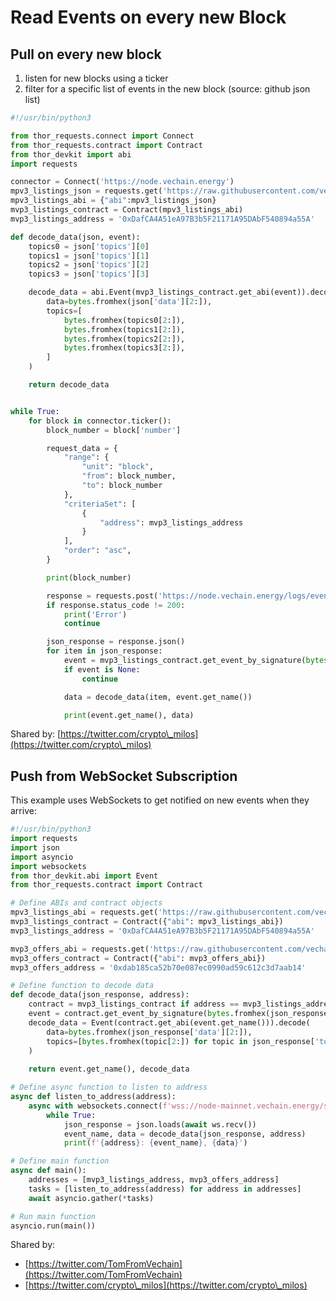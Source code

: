# Read Events on every new Block

## Pull on every new block

1. listen for new blocks using a ticker
2. filter for a specific list of events in the new block (source: github json list)

```python
#!/usr/bin/python3

from thor_requests.connect import Connect
from thor_requests.contract import Contract
from thor_devkit import abi
import requests

connector = Connect('https://node.vechain.energy')
mpv3_listings_json = requests.get('https://raw.githubusercontent.com/vechain/b32/master/ABIs/vesea_mpv3_listings.json').json()
mpv3_listings_abi = {"abi":mpv3_listings_json}
mvp3_listings_contract = Contract(mpv3_listings_abi)
mvp3_listings_address = '0xDafCA4A51eA97B3b5F21171A95DAbF540894a55A'

def decode_data(json, event):
    topics0 = json['topics'][0]
    topics1 = json['topics'][1]
    topics2 = json['topics'][2]
    topics3 = json['topics'][3]

    decode_data = abi.Event(mvp3_listings_contract.get_abi(event)).decode(
        data=bytes.fromhex(json['data'][2:]),
        topics=[
            bytes.fromhex(topics0[2:]),
            bytes.fromhex(topics1[2:]),
            bytes.fromhex(topics2[2:]),
            bytes.fromhex(topics3[2:]),
        ]
    )

    return decode_data


while True:
    for block in connector.ticker():
        block_number = block['number']

        request_data = {
            "range": {
                "unit": "block",
                "from": block_number,
                "to": block_number
            },
            "criteriaSet": [
                {
                    "address": mvp3_listings_address
                }
            ],
            "order": "asc",
        }

        print(block_number)

        response = requests.post('https://node.vechain.energy/logs/event', json=request_data)
        if response.status_code != 200:
            print('Error')
            continue

        json_response = response.json()
        for item in json_response:
            event = mvp3_listings_contract.get_event_by_signature(bytes.fromhex(item["topics"][0][2:]))
            if event is None:
                continue

            data = decode_data(item, event.get_name())

            print(event.get_name(), data)
```

Shared by: [https://twitter.com/crypto\_milos](https://twitter.com/crypto\_milos)



## Push from WebSocket Subscription

This example uses WebSockets to get notified on new events when they arrive:

```python
#!/usr/bin/python3
import requests
import json
import asyncio
import websockets
from thor_devkit.abi import Event
from thor_requests.contract import Contract

# Define ABIs and contract objects
mpv3_listings_abi = requests.get('https://raw.githubusercontent.com/vechain/b32/master/ABIs/vesea_mpv3_listings.json').json()
mvp3_listings_contract = Contract({"abi": mpv3_listings_abi})
mvp3_listings_address = '0xDafCA4A51eA97B3b5F21171A95DAbF540894a55A'

mvp3_offers_abi = requests.get('https://raw.githubusercontent.com/vechain/b32/master/ABIs/vesea_mpv3_offers.json').json()
mvp3_offers_contract = Contract({"abi": mvp3_offers_abi})
mvp3_offers_address = '0xdab185ca52b70e087ec0990ad59c612c3d7aab14'

# Define function to decode data
def decode_data(json_response, address):
    contract = mvp3_listings_contract if address == mvp3_listings_address else mvp3_offers_contract
    event = contract.get_event_by_signature(bytes.fromhex(json_response["topics"][0][2:]))
    decode_data = Event(contract.get_abi(event.get_name())).decode(
        data=bytes.fromhex(json_response['data'][2:]), 
        topics=[bytes.fromhex(topic[2:]) for topic in json_response['topics'][:4]]
    )
    
    return event.get_name(), decode_data

# Define async function to listen to address
async def listen_to_address(address):
    async with websockets.connect(f'wss://node-mainnet.vechain.energy/subscriptions/event?addr={address}') as ws:
        while True:
            json_response = json.loads(await ws.recv())
            event_name, data = decode_data(json_response, address)
            print(f'{address}: {event_name}, {data}')

# Define main function
async def main():
    addresses = [mvp3_listings_address, mvp3_offers_address]
    tasks = [listen_to_address(address) for address in addresses]
    await asyncio.gather(*tasks)

# Run main function
asyncio.run(main())
```

Shared by:

* [https://twitter.com/TomFromVechain](https://twitter.com/TomFromVechain)
* [https://twitter.com/crypto\_milos](https://twitter.com/crypto\_milos)